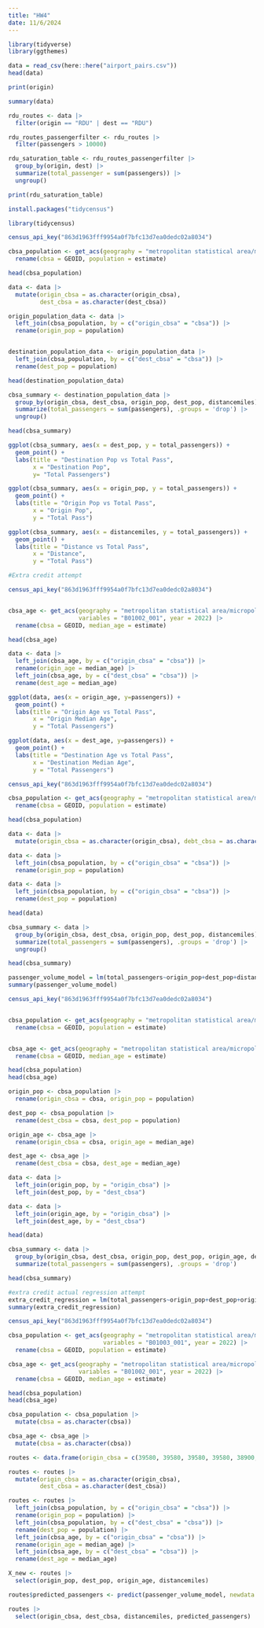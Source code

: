 ```yaml
---
title: "HW4"
date: 11/6/2024
---
```


```r
library(tidyverse)
library(ggthemes)

```

```r
data = read_csv(here::here("airport_pairs.csv"))
head(data)

```

```r
print(origin)
```

```r
summary(data)
```

```r
rdu_routes <- data |>
  filter(origin == "RDU" | dest == "RDU")
```

```r
rdu_routes_passengerfilter <- rdu_routes |>
  filter(passengers > 10000)
```

```r
rdu_saturation_table <- rdu_routes_passengerfilter |>
  group_by(origin, dest) |>
  summarize(total_passenger = sum(passengers)) |>
  ungroup()
```

```r
print(rdu_saturation_table)
```

```r
install.packages("tidycensus")

```

```r
library(tidycensus)
```

```r
census_api_key("863d1963fff9954a0f7bfc13d7ea0dedc02a8034")
```

```r
cbsa_population <- get_acs(geography = "metropolitan statistical area/micropolitan statistical area", variables = "B01003_001", year = 2022) |>
  rename(cbsa = GEOID, population = estimate)

head(cbsa_population)

```

```r

data <- data |>
  mutate(origin_cbsa = as.character(origin_cbsa),
         dest_cbsa = as.character(dest_cbsa))

origin_population_data <- data |>
  left_join(cbsa_population, by = c("origin_cbsa" = "cbsa")) |>
  rename(origin_pop = population)


destination_population_data <- origin_population_data |>
  left_join(cbsa_population, by = c("dest_cbsa" = "cbsa")) |>
  rename(dest_pop = population)

head(destination_population_data)

```

```r
cbsa_summary <- destination_population_data |>
  group_by(origin_cbsa, dest_cbsa, origin_pop, dest_pop, distancemiles) |>
  summarize(total_passengers = sum(passengers), .groups = 'drop') |>
  ungroup()

head(cbsa_summary)
```

```r
ggplot(cbsa_summary, aes(x = dest_pop, y = total_passengers)) +
  geom_point() +
  labs(title = "Destination Pop vs Total Pass",
       x = "Destination Pop",
       y= "Total Passengers")
```

```r
ggplot(cbsa_summary, aes(x = origin_pop, y = total_passengers)) +
  geom_point() +
  labs(title = "Origin Pop vs Total Pass",
       x = "Origin Pop",
       y = "Total Pass")
```

```r
ggplot(cbsa_summary, aes(x = distancemiles, y = total_passengers)) +
  geom_point() +
  labs(title = "Distance vs Total Pass",
       x = "Distance",
       y = "Total Pass")
```

```r
#Extra credit attempt

census_api_key("863d1963fff9954a0f7bfc13d7ea0dedc02a8034")


cbsa_age <- get_acs(geography = "metropolitan statistical area/micropolitan statistical area", 
                    variables = "B01002_001", year = 2022) |>
  rename(cbsa = GEOID, median_age = estimate)

head(cbsa_age)

```

```r
data <- data |>
  left_join(cbsa_age, by = c("origin_cbsa" = "cbsa")) |>
  rename(origin_age = median_age) |>
  left_join(cbsa_age, by = c("dest_cbsa" = "cbsa")) |>
  rename(dest_age = median_age)
```

```r
ggplot(data, aes(x = origin_age, y=passengers)) +
  geom_point() +
  labs(title = "Origin Age vs Total Pass",
       x = "Origin Median Age",
       y = "Total Passengers")
```

```r
ggplot(data, aes(x = dest_age, y=passengers)) +
  geom_point() +
  labs(title = "Destination Age vs Total Pass",
       x = "Destination Median Age",
       y = "Total Passengers")
```

```r
census_api_key("863d1963fff9954a0f7bfc13d7ea0dedc02a8034")

cbsa_population <- get_acs(geography = "metropolitan statistical area/micropolitan statistical area", variables = "B01003_001", year = 2022) |>
  rename(cbsa = GEOID, population = estimate)

head(cbsa_population)
```

```r
data <- data |>
  mutate(origin_cbsa = as.character(origin_cbsa), debt_cbsa = as.character(dest_cbsa))
```

```r
data <- data |>
  left_join(cbsa_population, by = c("origin_cbsa" = "cbsa")) |>
  rename(origin_pop = population)
```

```r
data <- data |> 
  left_join(cbsa_population, by = c("origin_cbsa" = "cbsa")) |>
  rename(dest_pop = population)

head(data)
```

```r
cbsa_summary <- data |>
  group_by(origin_cbsa, dest_cbsa, origin_pop, dest_pop, distancemiles) |>
  summarize(total_passengers = sum(passengers), .groups = 'drop') |>
  ungroup()

head(cbsa_summary)
```

```r
passenger_volume_model = lm(total_passengers~origin_pop+dest_pop+distancemiles, data = cbsa_summary)
summary(passenger_volume_model)
```

```r
census_api_key("863d1963fff9954a0f7bfc13d7ea0dedc02a8034")


cbsa_population <- get_acs(geography = "metropolitan statistical area/micropolitan statistical area", variables = "B01003_001", year = 2022) |>
  rename(cbsa = GEOID, population = estimate)


cbsa_age <- get_acs(geography = "metropolitan statistical area/micropolitan statistical area", variables = "B01002_001", year = 2022) |>
  rename(cbsa = GEOID, median_age = estimate)

head(cbsa_population)
head(cbsa_age)
```

```r
origin_pop <- cbsa_population |>
  rename(origin_cbsa = cbsa, origin_pop = population)

dest_pop <- cbsa_population |>
  rename(dest_cbsa = cbsa, dest_pop = population)

origin_age <- cbsa_age |>
  rename(origin_cbsa = cbsa, origin_age = median_age)

dest_age <- cbsa_age |>
  rename(dest_cbsa = cbsa, dest_age = median_age)
```

```r
data <- data |>
  left_join(origin_pop, by = "origin_cbsa") |>
  left_join(dest_pop, by = "dest_cbsa")

data <- data |>
  left_join(origin_age, by = "origin_cbsa") |>
  left_join(dest_age, by = "dest_cbsa")

head(data)
```

```r
cbsa_summary <- data |>
  group_by(origin_cbsa, dest_cbsa, origin_pop, dest_pop, origin_age, dest_age, distancemiles) |>
  summarize(total_passengers = sum(passengers), .groups = 'drop')

head(cbsa_summary)
```

```r
#extra credit actual regression attempt
extra_credit_regression = lm(total_passengers~origin_pop+dest_pop+origin_age+dest_age+distancemiles, data = cbsa_summary)
summary(extra_credit_regression)

```

```r
census_api_key("863d1963fff9954a0f7bfc13d7ea0dedc02a8034")

cbsa_population <- get_acs(geography = "metropolitan statistical area/micropolitan statistical area", 
                           variables = "B01003_001", year = 2022) |>
  rename(cbsa = GEOID, population = estimate)

cbsa_age <- get_acs(geography = "metropolitan statistical area/micropolitan statistical area", 
                    variables = "B01002_001", year = 2022) |>
  rename(cbsa = GEOID, median_age = estimate)

head(cbsa_population)
head(cbsa_age)
```

```r
cbsa_population <- cbsa_population |>
  mutate(cbsa = as.character(cbsa))

cbsa_age <- cbsa_age |>
  mutate(cbsa = as.character(cbsa))
```

```r
routes <- data.frame(origin_cbsa = c(39580, 39580, 39580, 39580, 38900, 21340, 45220, 40900), dest_cbsa = c(38900, 21340, 45220, 40900, 39580, 39580, 39580, 39580), distancemiles = c(2363, 1606, 496, 2345, 2363, 1606, 496, 2345))

routes <- routes |>
  mutate(origin_cbsa = as.character(origin_cbsa),
         dest_cbsa = as.character(dest_cbsa))
```

```r
routes <- routes |>
  left_join(cbsa_population, by = c("origin_cbsa" = "cbsa")) |>
  rename(origin_pop = population) |>
  left_join(cbsa_population, by = c("dest_cbsa" = "cbsa")) |>
  rename(dest_pop = population) |>
  left_join(cbsa_age, by = c("origin_cbsa" = "cbsa")) |>
  rename(origin_age = median_age) |>
  left_join(cbsa_age, by = c("dest_cbsa" = "cbsa")) |>
  rename(dest_age = median_age)
```

```r
X_new <- routes |>
  select(origin_pop, dest_pop, origin_age, distancemiles)
```

```r
routes$predicted_passengers <- predict(passenger_volume_model, newdata = X_new)
```

```r
routes |>
  select(origin_cbsa, dest_cbsa, distancemiles, predicted_passengers)
```
